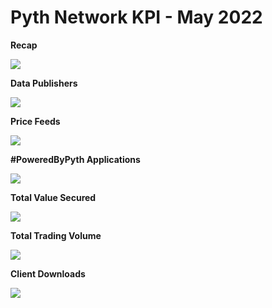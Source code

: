 # Pyth Network KPI - May 2022

**Recap**

![](<../../../images/kpi/may-22/End_of_Month___May-22_v2_(1).jpg>)

**Data Publishers**

![](../../../images/kpi/may-22/Data.png)

**Price Feeds**

![](../../../images/kpi/may-22/PriceFeeds.png)

**#PoweredByPyth Applications**

![](../../../images/kpi/may-22/dAppIntegration.png)

**Total Value Secured**

![](../../../images/kpi/may-22/MaydAppsTVS.png)

**Total Trading Volume**

![](../../../images/kpi/may-22/MayTradingVolume.png)

**Client Downloads**

![](../../../images/kpi/may-22/Client_Downloads_Cumulative_May.png)
